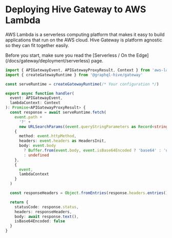 
# Deploying Hive Gateway to AWS Lambda

AWS Lambda is a serverless computing platform that makes it easy to build applications that run on
the AWS cloud. Hive Gateway is platform agnostic so they can fit together easily.

<Callout>
  Before you start, make sure you read the [Serverless / On the
  Edge](/docs/gateway/deployment/serverless) page.
</Callout>

```ts
import { APIGatewayEvent, APIGatewayProxyResult, Context } from 'aws-lambda'
import { createGatewayRuntime } from '@graphql-hive/gateway'

const serveRuntime = createGatewayRuntime(/* Your configuration */)

export async function handler(
  event: APIGatewayEvent,
  lambdaContext: Context
): Promise<APIGatewayProxyResult> {
  const response = await serveRuntime.fetch(
    event.path +
      '?' +
      new URLSearchParams((event.queryStringParameters as Record<string, string>) || {}).toString(),
    {
      method: event.httpMethod,
      headers: event.headers as HeadersInit,
      body: event.body
        ? Buffer.from(event.body, event.isBase64Encoded ? 'base64' : 'utf8')
        : undefined
    },
    {
      event,
      lambdaContext
    }
  )

  const responseHeaders = Object.fromEntries(response.headers.entries())

  return {
    statusCode: response.status,
    headers: responseHeaders,
    body: await response.text(),
    isBase64Encoded: false
  }
}
```
